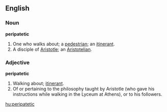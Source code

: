 ==English==
===Noun===
'''peripatetic'''

#One who walks about; a [[pedestrian]]; an [[itinerant]].
#A disciple of [[Aristotle]]; an [[Aristotelian]].

===Adjective===
'''peripatetic'''

#Walking about; [[itinerant]].
#Of or pertaining to the philosophy taught by Aristotle (who gave his instructions while walking in the Lyceum at Athens), or to his followers.

[[hu:peripatetic]]